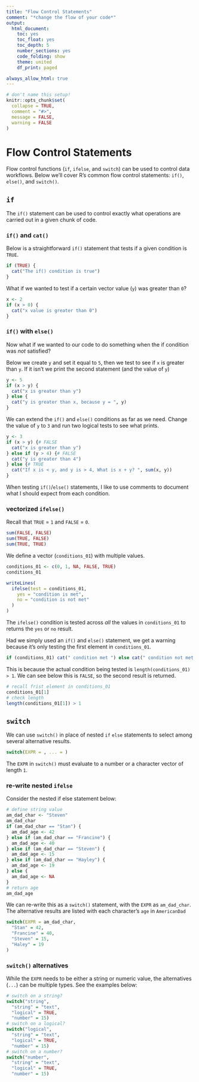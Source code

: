 ```yaml
---
title: "Flow Control Statements"
comment: "*change the flow of your code*"
output:
  html_document:
    toc: yes
    toc_float: yes
    toc_depth: 5
    number_sections: yes
    code_folding: show
    theme: united
    df_print: paged

always_allow_html: true
---
```


```r
# don't name this setup!
knitr::opts_chunk$set(
  collapse = TRUE,
  comment = "#>",
  message = FALSE,
  warning = FALSE
)
```

# Flow Control Statements

Flow control functions (`if`, `ifelse`, and `switch`) can be used to control data workflows. Below we'll cover R's common flow control statements: `if()`, `else()`, and `switch()`.

## `if` {.tabset}

The `if()` statement can be used to control exactly what operations are carried out in a given chunk of code.

### `if()` and `cat()`

Below is a straightforward `if()` statement that tests if a given condition is `TRUE`.

```r
if (TRUE) {
  cat("The if() condition is true")
}
```

What if we wanted to test if a certain vector value (`y`) was greater than `0`?

```r
x <- 2
if (x > 0) {
  cat("x value is greater than 0")
}
```

### `if()` with `else()`

Now what if we wanted to our code to do something when the if condition was *not* satisfied?

Below we create `y` and set it equal to `5`, then we test to see if `x` is greater than `y`. If it isn't we print the second statement (and the value of `y`)

```r
y <- 5
if (x > y) {
  cat("x is greater than y")
} else {
  cat("y is greater than x, because y = ", y)
}
```

We can extend the `if()` and `else()` conditions as far as we need.  Change the value of `y` to `3` and run two logical tests to see what prints.

```r
y <- 3
if (x > y) {# FALSE
  cat("x is greater than y")
} else if (y > 4) {# FALSE
  cat("y is greater than 4")
} else {# TRUE
  cat("If x is < y, and y is > 4, What is x + y? ", sum(x, y))
}
```

When testing `if()`/`else()` statements, I like to use comments to document what I should expect from each condition.

### vectorized `ifelse()`

Recall that `TRUE` = `1` and `FALSE` = `0`.

```r
sum(FALSE, FALSE)
sum(TRUE, FALSE)
sum(TRUE, TRUE)
```

We define a vector (`conditions_01`) with multiple values.

```r
conditions_01 <- c(0, 1, NA, FALSE, TRUE)
conditions_01
```

```r
writeLines(
  ifelse(test = conditions_01,
    yes = "condition is met",
    no = "condition is not met"
  )
)
```

The `ifelse()` condition is tested across *all* the values in `conditions_01` to returns the `yes` or `no` result.

Had we simply used an `if()` and `else()` statement, we get a warning because it's only testing the first element in `conditions_01`.

```r
if (conditions_01) cat(" condition met ") else cat(" condition not met ")
```

This is because the actual condition being tested is `length(conditions_01) > 1`. We can see below this is `FALSE`, so the second result is returned.

```r
# recall frist element in conditions_01
conditions_01[1]
# check length
length(conditions_01[1]) > 1
```

## `switch` {.tabset}

We can use `switch()` in place of nested `if` `else` statements to select among several alternative results.

```r
switch(EXPR = , ... = )
```

The `EXPR` in `switch()` must evaluate to a number or a character vector of length `1`.

### re-write nested `ifelse`

Consider the nested if else statement below:

```r
# define string value
am_dad_char <- "Steven"
am_dad_char
if (am_dad_char == "Stan") {
  am_dad_age <- 42
} else if (am_dad_char == "Francine") {
  am_dad_age <- 40
} else if (am_dad_char == "Steven") {
  am_dad_age <- 15
} else if (am_dad_char == "Hayley") {
  am_dad_age <- 19
} else {
  am_dad_age <- NA
}
# return age
am_dad_age
```

We can re-write this as a `switch()` statement, with the `EXPR` as `am_dad_char`. The alternative results are listed with each character's `age` in `AmericanDad`

```r
switch(EXPR = am_dad_char,
  "Stan" = 42,
  "Francine" = 40,
  "Steven" = 15,
  "Haley" = 19
)
```

### `switch()` alternatives

While the `EXPR` needs to be either a string or numeric value, the alternatives (`...`) can be multiple types. See the examples below:

```r
# switch on a string?
switch("string",
  "string" = "text",
  "logical" = TRUE,
  "number" = 15)
# switch on a logical?
switch("logical",
  "string" = "text",
  "logical" = TRUE,
  "number" = 15)
# switch on a number?
switch("number",
  "string" = "text",
  "logical" = TRUE,
  "number" = 15)
```


